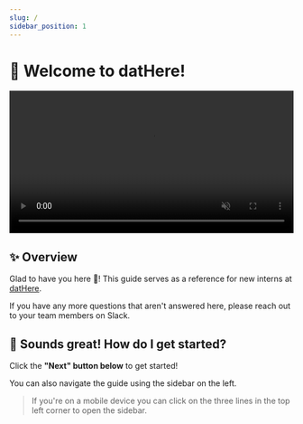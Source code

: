 ```yaml
---
slug: /
sidebar_position: 1
---
```


# 👋 Welcome to datHere!

<a href="https://dathere.com" target="_blank">
    <video
        width="100%"
        src="https://dathere.github.io/de-intern-guide/vid/datHere-logo-intro.mp4"
        autoPlay
        loop
        muted
        playsInline
    ></video>
</a>

## ✨ Overview

Glad to have you here 🎉! This guide serves as a reference for new interns at [datHere](https://dathere.com/).

If you have any more questions that aren't answered here, please reach out to your team members on Slack.

## 🙌 Sounds great! How do I get started?

Click the **"Next" button below** to get started!

You can also navigate the guide using the sidebar on the left.

> If you're on a mobile device you can click on the three lines in the top left corner to open the sidebar.
